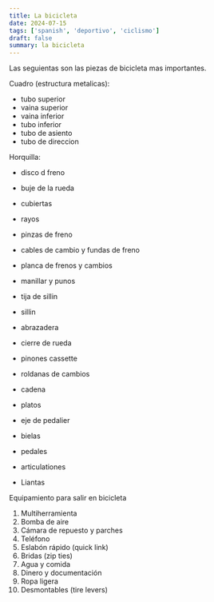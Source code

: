 ```yaml
---
title: La bicicleta
date: 2024-07-15
tags: ['spanish', 'deportivo', 'ciclismo']
draft: false
summary: la bicicleta
---
```


Las seguientas son las piezas de bicicleta mas importantes.

Cuadro (estructura metalicas):

- tubo superior
- vaina superior
- vaina inferior
- tubo inferior
- tubo de asiento
- tubo de direccion

Horquilla:

- disco d freno
- buje de la rueda
- cubiertas
- rayos
- pinzas de freno
- cables de cambio y fundas de freno
- planca de frenos y cambios
- manillar y punos

- tija de sillin
- sillin
- abrazadera
- cierre de rueda
- pinones cassette
- roldanas de cambios
- cadena
- platos
- eje de pedalier
- bielas
- pedales
- articulationes
- Liantas

Equipamiento para salir en bicicleta

1. Multiherramienta
2. Bomba de aire
3. Cámara de repuesto y parches
4. Teléfono
5. Eslabón rápido (quick link)
6. Bridas (zip ties)
7. Agua y comida
8. Dinero y documentación
9. Ropa ligera
10. Desmontables (tire levers)
